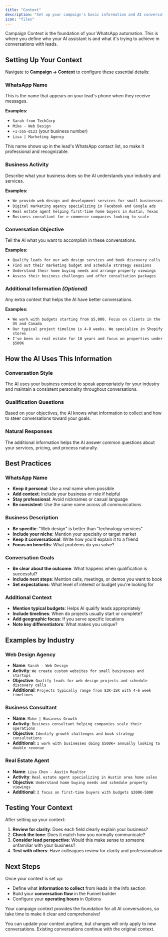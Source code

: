 ```yaml
---
title: "Context"
description: "Set up your campaign's basic information and AI conversation context"
icon: "files"
---
```


Campaign Context is the foundation of your WhatsApp automation. This is where you define who your AI assistant is and what it's trying to achieve in conversations with leads.

## Setting Up Your Context

Navigate to **Campaign → Context** to configure these essential details:

### WhatsApp Name
This is the name that appears on your lead's phone when they receive messages.

**Examples:**
- `Sarah from TechCorp`
- `Mike - Web Design`
- `+1-555-0123` (your business number)
- `Lisa | Marketing Agency`

<Note>
    This name shows up in the lead's WhatsApp contact list, so make it professional and recognizable.
</Note>

### Business Activity
Describe what your business does so the AI understands your industry and services.

**Examples:**
- `We provide web design and development services for small businesses`
- `Digital marketing agency specializing in Facebook and Google ads`
- `Real estate agent helping first-time home buyers in Austin, Texas`
- `Business consultant for e-commerce companies looking to scale`

### Conversation Objective
Tell the AI what you want to accomplish in these conversations.

**Examples:**
- `Qualify leads for our web design services and book discovery calls`
- `Find out their marketing budget and schedule strategy sessions`
- `Understand their home buying needs and arrange property viewings`
- `Assess their business challenges and offer consultation packages`

### Additional Information *(Optional)*
Any extra context that helps the AI have better conversations.

**Examples:**
- `We work with budgets starting from $5,000. Focus on clients in the US and Canada`
- `Our typical project timeline is 4-8 weeks. We specialize in Shopify stores`
- `I've been in real estate for 10 years and focus on properties under $500K`

## How the AI Uses This Information

### **Conversation Style**
The AI uses your business context to speak appropriately for your industry and maintain a consistent personality throughout conversations.

### **Qualification Questions**
Based on your objectives, the AI knows what information to collect and how to steer conversations toward your goals.

### **Natural Responses**
The additional information helps the AI answer common questions about your services, pricing, and process naturally.

## Best Practices

### **WhatsApp Name**
- **Keep it personal**: Use a real name when possible
- **Add context**: Include your business or role if helpful
- **Stay professional**: Avoid nicknames or casual language
- **Be consistent**: Use the same name across all communications

### **Business Description**
- **Be specific**: "Web design" is better than "technology services"
- **Include your niche**: Mention your specialty or target market
- **Keep it conversational**: Write how you'd explain it to a friend
- **Focus on benefits**: What problems do you solve?

### **Conversation Goals**
- **Be clear about the outcome**: What happens when qualification is successful?
- **Include next steps**: Mention calls, meetings, or demos you want to book
- **Set expectations**: What level of interest or budget you're looking for

### **Additional Context**
- **Mention typical budgets**: Helps AI qualify leads appropriately
- **Include timelines**: When do projects usually start or complete?
- **Add geographic focus**: If you serve specific locations
- **Note key differentiators**: What makes you unique?

## Examples by Industry

### **Web Design Agency**
- **Name**: `Sarah - Web Design`
- **Activity**: `We create custom websites for small businesses and startups`
- **Objective**: `Qualify leads for web design projects and schedule discovery calls`
- **Additional**: `Projects typically range from $3K-15K with 4-6 week timelines`

### **Business Consultant**
- **Name**: `Mike | Business Growth`
- **Activity**: `Business consultant helping companies scale their operations`
- **Objective**: `Identify growth challenges and book strategy consultations`
- **Additional**: `I work with businesses doing $500K+ annually looking to double revenue`

### **Real Estate Agent**
- **Name**: `Lisa Chen - Austin Realtor`
- **Activity**: `Real estate agent specializing in Austin area home sales`
- **Objective**: `Understand home buying needs and schedule property viewings`
- **Additional**: `I focus on first-time buyers with budgets $200K-500K`

## Testing Your Context

After setting up your context:

1. **Review for clarity**: Does each field clearly explain your business?
2. **Check the tone**: Does it match how you normally communicate?
3. **Consider lead perspective**: Would this make sense to someone unfamiliar with your business?
4. **Test with others**: Have colleagues review for clarity and professionalism

## Next Steps

Once your context is set up:
- Define what **information to collect** from leads in the Info section
- Build your **conversation flow** in the Funnel builder
- Configure your **operating hours** in Options

Your campaign context provides the foundation for all AI conversations, so take time to make it clear and comprehensive!

<Tip>
    You can update your context anytime, but changes will only apply to new conversations. Existing conversations continue with the original context.
</Tip>